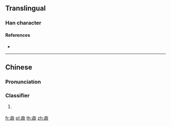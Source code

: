 ==Translingual==

===Han character===
{{Han char|rn=75|rad=木|as=11|sn=15|four=80921|canj=ORDMR|ids=⿱合柯}}

====References====
* {{Han ref|kx=0550.070|dkj=15437|hdz=21282.010|uh=6A16|ud=27158|bh=E5EF|bd=58863}}

----

==Chinese==
{{zh-forms}}

===Pronunciation===
{{zh-pron
|m=kē
|c=po1
|h=
|md=
|mn=
|w=
|mc=
|oc=
|cat=cls
}}

===Classifier===
{{zh-cls}}

# {{lb|zh|Cantonese}} {{n-g|Classifier for plants or trees.}}
#: {{zh-x|兩 樖 樹|two trees|C}}

[[fr:樖]]
[[pl:樖]]
[[th:樖]]
[[zh:樖]]
